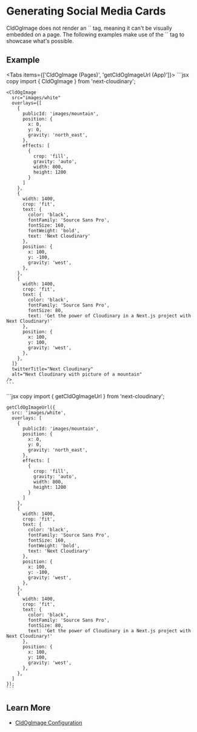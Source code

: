 


<Head>
  <title>Social Media Cards - Next Cloudinary</title>
  <meta name="og:title" content="Generating Social Media Cards - Next Cloudinary" />
  <meta name="og:url" content={`https://next.cloudinary.dev/use-cases/social-media-cards`} />
</Head>

<OgImage
  title="Social Media Cards"
  twitterTitle="Generating Social Media Cards"
/>

# Generating Social Media Cards

<Callout emoji={false}>
  CldOgImage does not render an `<img>` tag, meaning it can't be visually embedded on a page. The following examples make use of the `<CldImage>` tag to showcase what's possible.
</Callout>

## Example

<div style={{ maxWidth: 500, margin: '0 auto' }}>
  <CldImage
    width="2400"
    height="1200"
    crop="fill"
    gravity="auto"
    src={`${process.env.IMAGES_DIRECTORY}/white`}
    sizes="100w"
    overlays={[
      {
        publicId: 'images/mountain',
        position: {
          x: 0,
          y: 0,
          gravity: 'north_east',
        },
        effects: [
          {
            crop: 'fill',
            gravity: 'auto',
            width: 800,
            height: 1200
          }
        ]
      },
      {
        width: 1400,
        crop: 'fit',
        text: {
          color: 'black',
          fontFamily: 'Source Sans Pro',
          fontSize: 160,
          fontWeight: 'bold',
          text: 'Next Cloudinary'
        },
        position: {
          x: 100,
          y: -100,
          gravity: 'west',
        },
      },
      {
        width: 1400,
        crop: 'fit',
        text: {
          color: 'black',
          fontFamily: 'Source Sans Pro',
          fontSize: 80,
          text: 'Get the power of Cloudinary in a Next.js project with Next Cloudinary!'
        },
        position: {
          x: 100,
          y: 100,
          gravity: 'west',
        },
      },
    ]}
    alt="Next Cloudinary with picture of a mountain"
  />
</div>


<Tabs items={['CldOgImage (Pages)', 'getCldOgImageUrl (App)']}>
  <Tab>
    ```jsx copy
    import { CldOgImage } from 'next-cloudinary';

    <CldOgImage
      src="images/white"
      overlays={[
        {
          publicId: 'images/mountain',
          position: {
            x: 0,
            y: 0,
            gravity: 'north_east',
          },
          effects: [
            {
              crop: 'fill',
              gravity: 'auto',
              width: 800,
              height: 1200
            }
          ]
        },
        {
          width: 1400,
          crop: 'fit',
          text: {
            color: 'black',
            fontFamily: 'Source Sans Pro',
            fontSize: 160,
            fontWeight: 'bold',
            text: 'Next Cloudinary'
          },
          position: {
            x: 100,
            y: -100,
            gravity: 'west',
          },
        },
        {
          width: 1400,
          crop: 'fit',
          text: {
            color: 'black',
            fontFamily: 'Source Sans Pro',
            fontSize: 80,
            text: 'Get the power of Cloudinary in a Next.js project with Next Cloudinary!'
          },
          position: {
            x: 100,
            y: 100,
            gravity: 'west',
          },
        },
      ]}
      twitterTitle="Next Cloudinary"
      alt="Next Cloudinary with picture of a mountain"
    />
    ```
  </Tab>
  <Tab>
    ```jsx copy
    import { getCldOgImageUrl } from 'next-cloudinary';

    getCldOgImageUrl({
      src: 'images/white',
      overlays: [
        {
          publicId: 'images/mountain',
          position: {
            x: 0,
            y: 0,
            gravity: 'north_east',
          },
          effects: [
            {
              crop: 'fill',
              gravity: 'auto',
              width: 800,
              height: 1200
            }
          ]
        },
        {
          width: 1400,
          crop: 'fit',
          text: {
            color: 'black',
            fontFamily: 'Source Sans Pro',
            fontSize: 160,
            fontWeight: 'bold',
            text: 'Next Cloudinary'
          },
          position: {
            x: 100,
            y: -100,
            gravity: 'west',
          },
        },
        {
          width: 1400,
          crop: 'fit',
          text: {
            color: 'black',
            fontFamily: 'Source Sans Pro',
            fontSize: 80,
            text: 'Get the power of Cloudinary in a Next.js project with Next Cloudinary!'
          },
          position: {
            x: 100,
            y: 100,
            gravity: 'west',
          },
        },
      ]
    });
    ```
  </Tab>
</Tabs>

## Learn More
* [CldOgImage Configuration](/cldogimage/configuration)